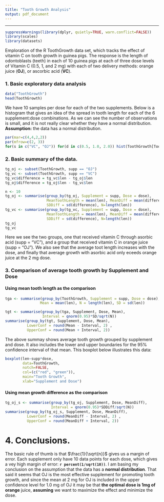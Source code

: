 ---
title: "Tooth Growth Analysis"
output: pdf_document
---

---
```{r Load libraries, results="hide", echo=FALSE}
suppressWarnings(library(dplyr, quietly=TRUE, warn.conflict=FALSE))
library(scales)
library(datasets)
```

Emploration of the R ToothGrowth data set, which tracks the effect of vitamin C on tooth growth in guinea pigs. The response is the length of odontoblasts (teeth) in each of 10 guinea pigs at each of three dose levels of Vitamin C (0.5, 1, and 2 mg) with each of two delivery methods: orange juice (**OJ**), or ascorbic acid (**VC**).

### 1. Basic exploratory data analysis 
```{r echo=TRUE}
data("ToothGrowth")
head(ToothGrowth)
```

We have 10 samples per dose for each of the two supplements.  Below is a histogram that gives an idea of the spread in tooth length for each of the 6 supplement:dose combinations.  As we can see the number of observations is small, and it is not really clear whether they have a normal distribution.  **Assumption:** the data has a normal distribution. 

```{r echo=FALSE}
par(mar=c(4,4,2,2))
par(mfrow=c(2, 3))
for(s in c("VC", "OJ")) for(d in c(0.5, 1.0, 2.0)) hist(ToothGrowth[ToothGrowth$supp == s & ToothGrowth$dose == d, ]$len, xlab = paste(s, ":", d), main = NULL, breaks=10)
```

### 2. Basic summary of the data.

```{r}
tg_oj <- subset(ToothGrowth, supp == "OJ")
tg_vc <- subset(ToothGrowth, supp == "VC")
tg_vc$difference = tg_vc$len - tg_oj$len
tg_oj$difference = tg_oj$len - tg_vc$len

n <- 10
tg_oj <- summarise(group_by(tg_oj, Supplement = supp, Dose = dose), 
                   MeanToothLength = mean(len), MeanDiff = mean(difference), 
                   SDDiff = sd(difference), N=length(len))
tg_vc <- summarise(group_by(tg_vc, Supplement = supp, Dose = dose), 
                   MeanToothLength = mean(len), MeanDiff = mean(difference), 
                   SDDiff = sd(difference), N=length(len))
tg_oj
tg_vc
```

Here we see the two groups, one that received vitamin C through asorbic acid (supp = "VC"), and a group that received vitamin C in orange juice (supp = "OJ").  We also see that the average toot length increases with the dose, and finally that average growth with asorbic acid only eceeds orange juice at the 2 mg dose.  

### 3. Comparison of average tooth growth by Supplement and Dose

#### Using mean tooth length as the comparison
```{r}
tga <- summarise(group_by(ToothGrowth, Supplement = supp, Dose = dose), 
                Mean = mean(len), N = length(len), SD = sd(len))

tgt <- summarise(group_by(tga, Supplement, Dose, Mean), 
                 Interval = qnorm(0.95)*SD/sqrt(N))
summarise(group_by(tgt, Supplement, Dose, Mean), 
          LowerConf = round(Mean - Interval, 2) , 
          UpperConf = round(Mean + Interval, 2))
```

The above summay shows average tooth growth grouped by supplement and dose. It also includes the lower and upper boundaries for the 95% confidence interval of that mean.  This boxplot below illustrates this data:  

```{r echo=FALSE}
boxplot(len~supp*dose, 
        data=ToothGrowth, 
        notch=FALSE, 
        col=(c("red", "green")), 
        main="Tooth Growth", 
        xlab="Supplement and Dose")
```

#### Using mean growth difference as the comparison
```{r}
tg_oj_s <- summarise(group_by(tg_oj, Supplement, Dose, MeanDiff), 
                     Interval = qnorm(0.95)*SDDiff/sqrt(N))
summarise(group_by(tg_oj_s, Supplement, Dose, MeanDiff), 
          LowerConf = round(MeanDiff - Interval, 2) , 
          UpperConf = round(MeanDiff + Interval, 2))
```



# 4. Conclusions. 

The basic rule of thumb is that $\frac{1}{\sqrt{n}}$ gives us a margin of error.  Each supplement only have 10 data points for each dose, which gives a vey high margin of error: **`r percent(1/sqrt(10))`**.  I am basing my conclusion on the assumption that the data has a **normal distribution**.  That said it seems that OJ is the most effective supplement for promoting tooth growth, and since the mean at 2 mg for OJ is included in the upper confidence level for 1.0 mg of OJ it may be that **the optimal dose is 1mg of orange** juice, __assuming__ we want to maximize the effect and minimize the dose.

